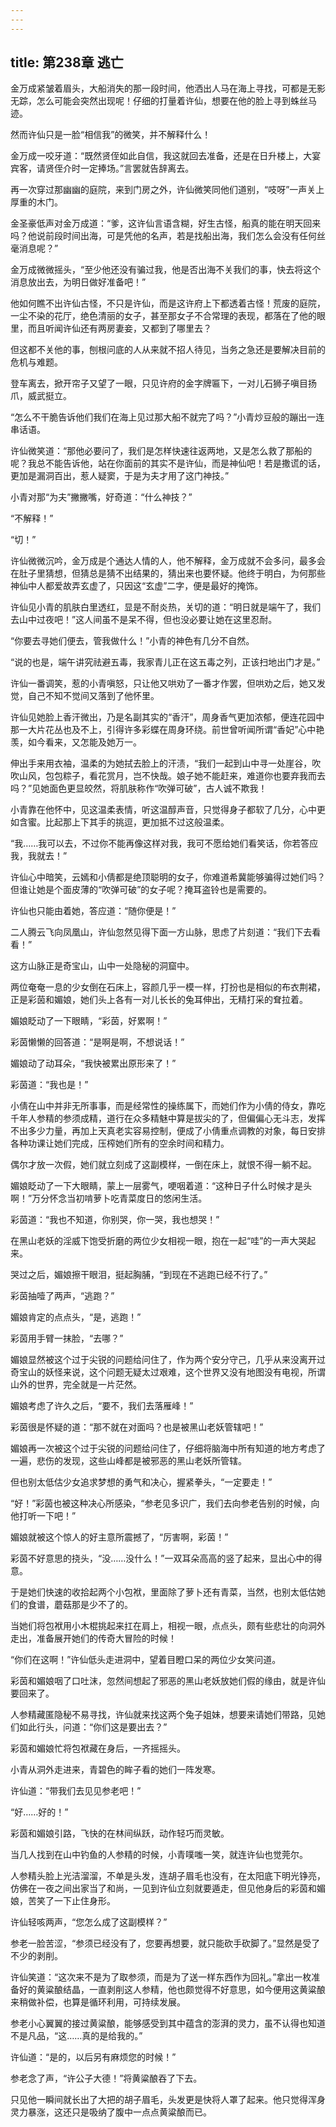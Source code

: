```yaml
---
---
---
```

title: 第238章 逃亡
---





金万成紧皱着眉头，大船消失的那一段时间，他洒出人马在海上寻找，可都是无影无踪，怎么可能会突然出现呢！仔细的打量着许仙，想要在他的脸上寻到蛛丝马迹。

然而许仙只是一脸“相信我”的微笑，并不解释什么！

金万成一咬牙道：“既然贤侄如此自信，我这就回去准备，还是在日升楼上，大宴宾客，请贤侄介时一定捧场。”言罢就告辞离去。

再一次穿过那幽幽的庭院，来到门房之外，许仙微笑同他们道别，“吱呀”一声关上厚重的木门。

金圣豪低声对金万成道：“爹，这许仙言语含糊，好生古怪，船真的能在明天回来吗？他说前段时间出海，可是凭他的名声，若是找船出海，我们怎么会没有任何丝毫消息呢？”

金万成微微摇头，“至少他还没有骗过我，他是否出海不关我们的事，快去将这个消息放出去，为明日做好准备吧！”

他如何瞧不出许仙古怪，不只是许仙，而是这许府上下都透着古怪！荒废的庭院，一尘不染的花厅，绝色清丽的女子，甚至那女子不合常理的表现，都落在了他的眼里，而且听闻许仙还有两房妻妾，又都到了哪里去？

但这都不关他的事，刨根问底的人从来就不招人待见，当务之急还是要解决目前的危机与难题。

登车离去，掀开帘子又望了一眼，只见许府的金字牌匾下，一对儿石狮子嗔目扬爪，威武挺立。

“怎么不干脆告诉他们我们在海上见过那大船不就完了吗？”小青炒豆般的蹦出一连串话语。

许仙微笑道：“那他必要问了，我们是怎样快速往返两地，又是怎么救了那船的呢？我总不能告诉他，站在你面前的其实不是许仙，而是神仙吧！若是撒谎的话，更加是漏洞百出，惹人疑窦，于是为夫才用了这门神技。”

小青对那“为夫”撇撇嘴，好奇道：“什么神技？”

“不解释！”

“切！”

许仙微微沉吟，金万成是个通达人情的人，他不解释，金万成就不会多问，最多会在肚子里猜想，但猜总是猜不出结果的，猜出来也要怀疑。他终于明白，为何那些神仙中人都爱故弄玄虚了，只因这“玄虚”二字，便是最好的掩饰。

许仙见小青的肌肤白里透红，显是不耐炎热，关切的道：“明日就是端午了，我们去山中过夜吧！”这人间虽不是呆不得，但也没必要让她在这里忍耐。

“你要去寻她们便去，管我做什么！”小青的神色有几分不自然。

“说的也是，端午讲究祛避五毒，我家青儿正在这五毒之列，正该扫地出门才是。”

许仙一番调笑，惹的小青嗔怒，只让他又哄劝了一番才作罢，但哄劝之后，她又发觉，自己不知不觉间又落到了他怀里。

许仙见她脸上香汗微出，乃是名副其实的“香汗”，周身香气更加浓郁，便连花园中那一大片花丛也及不上，引得许多彩蝶在周身环绕。前世曾听闻所谓“香妃”心中艳羡，如今看来，又怎能及她万一。

伸出手来用衣袖，温柔的为她拭去脸上的汗渍，“我们一起到山中寻一处崖谷，吹吹山风，包包粽子，看花赏月，岂不快哉。娘子她不能赶来，难道你也要弃我而去吗？”见她面色更显皎然，将肌肤称作“吹弹可破”，古人诚不欺我！

小青靠在他怀中，见这温柔表情，听这温醇声音，只觉得身子都软了几分，心中更如含蜜。比起那上下其手的挑逗，更加抵不过这般温柔。

“我……我可以去，不过你不能再像这样对我，我可不愿给她们看笑话，你若答应我，我就去！”

许仙心中暗笑，云嫣和小倩都是绝顶聪明的女子，你难道希冀能够骗得过她们吗？但谁让她是个面皮薄的“吹弹可破”的女子呢？掩耳盗铃也是需要的。

许仙也只能由着她，答应道：“随你便是！”

二人腾云飞向凤凰山，许仙忽然见得下面一方山脉，思虑了片刻道：“我们下去看看！”

这方山脉正是奇宝山，山中一处隐秘的洞窟中。

两位奄奄一息的少女倒在石床上，容颜几乎一模一样，打扮也是相似的布衣荆裙，正是彩茵和媚娘，她们头上各有一对儿长长的兔耳伸出，无精打采的耷拉着。

媚娘眨动了一下眼睛，“彩茵，好累啊！”

彩茵懒懒的回答道：“是啊是啊，不想说话！”

媚娘动了动耳朵，“我快被累出原形来了！”

彩茵道：“我也是！”

小倩在山中并非无所事事，而是经常性的操练属下，而她们作为小倩的侍女，靠吃千年人参精的参须成精，道行在众多精魅中算是拔尖的了，但偏偏心无斗志，发挥不出多少力量，再加上天真老实容易控制，便成了小倩重点调教的对象，每日安排各种功课让她们完成，压榨她们所有的空余时间和精力。

偶尔才放一次假，她们就立刻成了这副模样，一倒在床上，就恨不得一躺不起。

媚娘眨动了一下大眼睛，蒙上一层雾气，哽咽着道：“这种日子什么时候才是头啊！”万分怀念当初啃萝卜吃青菜度日的悠闲生活。

彩茵道：“我也不知道，你别哭，你一哭，我也想哭！”

在黑山老妖的淫威下饱受折磨的两位少女相视一眼，抱在一起“哇”的一声大哭起来。

哭过之后，媚娘擦干眼泪，挺起胸脯，“到现在不逃跑已经不行了。”

彩茵抽噎了两声，“逃跑？”

媚娘肯定的点点头，“是，逃跑！”

彩茵用手臂一抹脸，“去哪？”

媚娘显然被这个过于尖锐的问题给问住了，作为两个安分守己，几乎从来没离开过奇宝山的妖怪来说，这个问题无疑太过艰难，这个世界又没有地图没有电视，所谓山外的世界，完全就是一片茫然。

媚娘考虑了许久之后，“要不，我们去落雁峰！”

彩茵很是怀疑的道：“那不就在对面吗？也是被黑山老妖管辖吧！”

媚娘再一次被这个过于尖锐的问题给问住了，仔细将脑海中所有知道的地方考虑了一遍，悲伤的发现，这些山峰都是被邪恶的黑山老妖所管辖。

但也别太低估少女追求梦想的勇气和决心，握紧拳头，“一定要走！”

“好！”彩茵也被这种决心所感染，“参老见多识广，我们去向参老告别的时候，向他打听一下吧！”

媚娘就被这个惊人的好主意所震撼了，“厉害啊，彩茵！”

彩茵不好意思的挠头，“没……没什么！”一双耳朵高高的竖了起来，显出心中的得意。

于是她们快速的收拾起两个小包袱，里面除了萝卜还有青菜，当然，也别太低估她们的食谱，蘑菇那是少不了的。

当她们将包袱用小木棍挑起来扛在肩上，相视一眼，点点头，颇有些悲壮的向洞外走出，准备展开她们的传奇大冒险的时候！

“你们在这啊！”许仙低头走进洞中，望着目瞪口呆的两位少女笑问道。

彩茵和媚娘咽了口吐沫，忽然间想起了邪恶的黑山老妖放她们假的缘由，就是许仙要回来了。

人参精藏匿隐秘不易寻找，许仙就来找这两个兔子姐妹，想要来请她们带路，见她们如此行头，问道：“你们这是要出去？”

彩茵和媚娘忙将包袱藏在身后，一齐摇摇头。

小青从洞外走进来，青碧色的眸子看的她们一阵发寒。

许仙道：“带我们去见见参老吧！”

“好……好的！”

彩茵和媚娘引路，飞快的在林间纵跃，动作轻巧而灵敏。

当几人找到在山中钓鱼的人参精的时候，小青噗嗤一笑，就连许仙也觉莞尔。

人参精头脸上光洁溜溜，不单是头发，连胡子眉毛也没有，在太阳底下明光铮亮，仿佛在一夜之间出家当了和尚，一见到许仙立刻就要遁走，但见他身后的彩茵和媚娘，苦笑了一下止住身形。

许仙轻咳两声，“您怎么成了这副模样？”

参老一脸苦涩，“参须已经没有了，您要再想要，就只能砍手砍脚了。”显然是受了不少的剥削。

许仙笑道：“这次来不是为了取参须，而是为了送一样东西作为回礼。”拿出一枚准备好的黄粱酿结晶，一直剥削这人参精，他也颇觉得不好意思，如今便用这黄粱酿来稍做补偿，也算是循环利用，可持续发展。

参老小心翼翼的接过黄粱酿，能够感受到其中蕴含的澎湃的灵力，虽不认得也知道不是凡品，“这……真的是给我的。”

许仙道：“是的，以后另有麻烦您的时候！”

参老念了声，“许公子大德！”将黄粱酿吞了下去。

只见他一瞬间就长出了大把的胡子眉毛，头发更是快将人罩了起来。他只觉得浑身灵力暴涨，这还只是吸纳了腹中一点点黄粱酿而已。